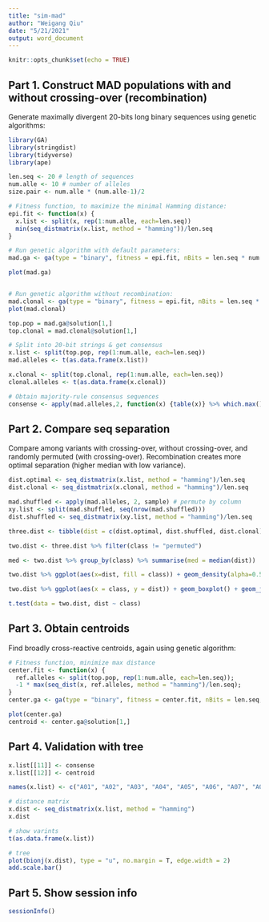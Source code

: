 ---
title: "sim-mad"
author: "Weigang Qiu"
date: "5/21/2021"
output: word_document
---

```{r setup, include=FALSE}
knitr::opts_chunk$set(echo = TRUE)
```

## Part 1. Construct MAD populations with and without crossing-over (recombination)

Generate maximally divergent 20-bits long binary sequences using genetic algorithms:

```{r}
library(GA)
library(stringdist)
library(tidyverse)
library(ape)

len.seq <- 20 # length of sequences
num.alle <- 10 # number of alleles
size.pair <- num.alle * (num.alle-1)/2

# Fitness function, to maximize the minimal Hamming distance:
epi.fit <- function(x) { 
  x.list <- split(x, rep(1:num.alle, each=len.seq))
  min(seq_distmatrix(x.list, method = "hamming"))/len.seq
}

# Run genetic algorithm with default parameters:
mad.ga <- ga(type = "binary", fitness = epi.fit, nBits = len.seq * num.alle, maxiter = 1000)

plot(mad.ga)


# Run genetic algorithm without recombination:
mad.clonal <- ga(type = "binary", fitness = epi.fit, nBits = len.seq * num.alle, maxiter = 1000, pcrossover = 0)
plot(mad.clonal)

top.pop = mad.ga@solution[1,]
top.clonal = mad.clonal@solution[1,]

# Split into 20-bit strings & get consensus
x.list <- split(top.pop, rep(1:num.alle, each=len.seq))
mad.alleles <- t(as.data.frame(x.list))

x.clonal <- split(top.clonal, rep(1:num.alle, each=len.seq))
clonal.alleles <- t(as.data.frame(x.clonal))

# Obtain majority-rule consensus sequences
consense <- apply(mad.alleles,2, function(x) {table(x)} %>% which.max()-1)

```

## Part 2. Compare seq separation

Compare among variants with crossing-over, without crossing-over, and randomly permuted (with crossing-over). Recombination creates more optimal separation (higher median with low variance).

```{r}

dist.optimal <- seq_distmatrix(x.list, method = "hamming")/len.seq
dist.clonal <- seq_distmatrix(x.clonal, method = "hamming")/len.seq

mad.shuffled <- apply(mad.alleles, 2, sample) # permute by column
xy.list <- split(mad.shuffled, seq(nrow(mad.shuffled)))
dist.shuffled <- seq_distmatrix(xy.list, method = "hamming")/len.seq

three.dist <- tibble(dist = c(dist.optimal, dist.shuffled, dist.clonal), class = c(rep("mad", size.pair), rep("permuted",size.pair), c(rep("clonal", size.pair))))

two.dist <- three.dist %>% filter(class != "permuted")

med <- two.dist %>% group_by(class) %>% summarise(med = median(dist))

two.dist %>% ggplot(aes(x=dist, fill = class)) + geom_density(alpha=0.5) + theme_bw() + geom_vline(data=med, aes(xintercept = med, color=class), size=2)

two.dist %>% ggplot(aes(x = class, y = dist)) + geom_boxplot() + geom_jitter(shape=1) + theme_bw() + geom_hline(yintercept = 0.5, linetype = 2)

t.test(data = two.dist, dist ~ class)

```

## Part 3. Obtain centroids

Find broadly cross-reactive centroids, again using genetic algorithm:

```{r}

# Fitness function, minimize max distance
center.fit <- function(x) {
  ref.alleles <- split(top.pop, rep(1:num.alle, each=len.seq));
  -1 * max(seq_dist(x, ref.alleles, method = "hamming")/len.seq);
}
center.ga <- ga(type = "binary", fitness = center.fit, nBits = len.seq, popSize = 100, maxiter = 200);

plot(center.ga)
centroid <- center.ga@solution[1,]

```

## Part 4. Validation with tree

```{r}
x.list[[11]] <- consense
x.list[[12]] <- centroid

names(x.list) <- c("A01", "A02", "A03", "A04", "A05", "A06", "A07", "A08", "A09", "A10", "Consense", "Centroid")

# distance matrix
x.dist <- seq_distmatrix(x.list, method = "hamming")
x.dist

# show varints
t(as.data.frame(x.list))

# tree
plot(bionj(x.dist), type = "u", no.margin = T, edge.width = 2)
add.scale.bar()

```

## Part 5. Show session info

```{r}
sessionInfo()
```
